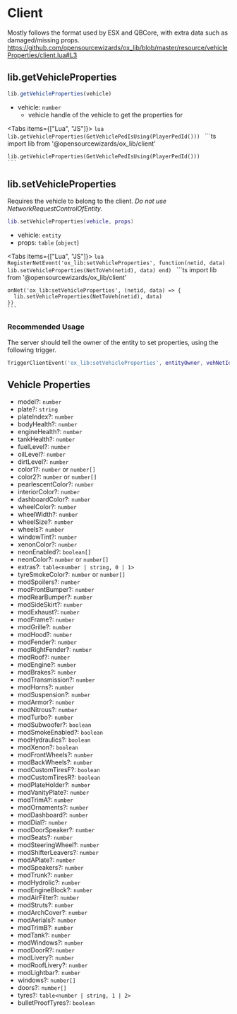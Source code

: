 # Client

Mostly follows the format used by ESX and QBCore, with extra data such as damaged/missing props.  
https://github.com/opensourcewizards/ox_lib/blob/master/resource/vehicleProperties/client.lua#L3


## lib.getVehicleProperties

```ts
lib.getVehicleProperties(vehicle)
```

- vehicle: `number`
  - vehicle handle of the vehicle to get the properties for


<Tabs items={["Lua", "JS"]}>
  <Tab>
    ```lua
    lib.getVehicleProperties(GetVehiclePedIsUsing(PlayerPedId()))
    ```
  </Tab>
  <Tab>
    ```ts
    import lib from '@opensourcewizards/ox_lib/client'

    lib.getVehicleProperties(GetVehiclePedIsUsing(PlayerPedId()))
    ```
  </Tab>
</Tabs>

## lib.setVehicleProperties

Requires the vehicle to belong to the client. _Do not use NetworkRequestControlOfEntity_.

```lua
lib.setVehicleProperties(vehicle, props)
```

- vehicle: `entity`
- props: `table` (`object`)

<Tabs items={["Lua", "JS"]}>
  <Tab>
    ```lua
    RegisterNetEvent('ox_lib:setVehicleProperties', function(netid, data)
        lib.setVehicleProperties(NetToVeh(netid), data)
    end)
    ```
  </Tab>
  <Tab>
    ```ts
    import lib from '@opensourcewizards/ox_lib/client'

    onNet('ox_lib:setVehicleProperties', (netid, data) => {
      lib.setVehicleProperties(NetToVeh(netid), data)
    })
    ```
  </Tab>
</Tabs>

### Recommended Usage

The server should tell the owner of the entity to set properties, using the following trigger.

```lua
TriggerClientEvent('ox_lib:setVehicleProperties', entityOwner, vehNetId, data)
```

## Vehicle Properties

- model?: `number`
- plate?: `string`
- plateIndex?: `number`
- bodyHealth?: `number`
- engineHealth?: `number`
- tankHealth?: `number`
- fuelLevel?: `number`
- oilLevel?: `number`
- dirtLevel?: `number`
- color1?: `number` or `number[]`
- color2?: `number` or `number[]`
- pearlescentColor?: `number`
- interiorColor?: `number`
- dashboardColor?: `number`
- wheelColor?: `number`
- wheelWidth?: `number`
- wheelSize?: `number`
- wheels?: `number`
- windowTint?: `number`
- xenonColor?: `number`
- neonEnabled?: `boolean[]`
- neonColor?: `number` or `number[]`
- extras?: `table<number | string, 0 | 1>`
- tyreSmokeColor?: `number` or `number[]`
- modSpoilers?: `number`
- modFrontBumper?: `number`
- modRearBumper?: `number`
- modSideSkirt?: `number`
- modExhaust?: `number`
- modFrame?: `number`
- modGrille?: `number`
- modHood?: `number`
- modFender?: `number`
- modRightFender?: `number`
- modRoof?: `number`
- modEngine?: `number`
- modBrakes?: `number`
- modTransmission?: `number`
- modHorns?: `number`
- modSuspension?: `number`
- modArmor?: `number`
- modNitrous?: `number`
- modTurbo?: `number`
- modSubwoofer?: `boolean`
- modSmokeEnabled?: `boolean`
- modHydraulics?: `boolean`
- modXenon?: `boolean`
- modFrontWheels?: `number`
- modBackWheels?: `number`
- modCustomTiresF?: `boolean`
- modCustomTiresR?: `boolean`
- modPlateHolder?: `number`
- modVanityPlate?: `number`
- modTrimA?: `number`
- modOrnaments?: `number`
- modDashboard?: `number`
- modDial?: `number`
- modDoorSpeaker?: `number`
- modSeats?: `number`
- modSteeringWheel?: `number`
- modShifterLeavers?: `number`
- modAPlate?: `number`
- modSpeakers?: `number`
- modTrunk?: `number`
- modHydrolic?: `number`
- modEngineBlock?: `number`
- modAirFilter?: `number`
- modStruts?: `number`
- modArchCover?: `number`
- modAerials?: `number`
- modTrimB?: `number`
- modTank?: `number`
- modWindows?: `number`
- modDoorR?: `number`
- modLivery?: `number`
- modRoofLivery?: `number`
- modLightbar?: `number`
- windows?: `number[]`
- doors?: `number[]`
- tyres?: `table<number | string, 1 | 2>`
- bulletProofTyres?: `boolean`
